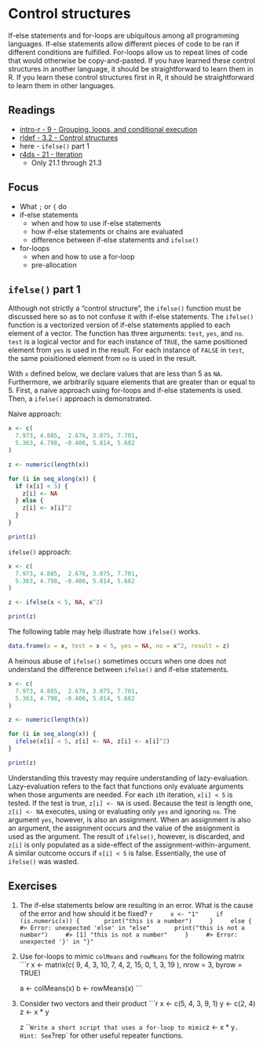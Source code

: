 # Control structures


If-else statements and for-loops are ubiquitous among all programming languages. If-else statements allow different pieces of code to be ran if different conditions are fulfilled. For-loops allow us to repeat lines of code that would otherwise be copy-and-pasted. If you have learned these control structures in another language, it should be straightforward to learn them in R. If you learn these control structures first in R, it should be straightforward to learn them in other languages.

## Readings

* [intro-r - 9 - Grouping, loops, and conditional execution](https://cran.r-project.org/doc/manuals/r-release/R-intro.html#Loops-and-conditional-execution)
* [rldef - 3.2 - Control structures](https://cran.r-project.org/doc/manuals/r-release/R-lang.html#Control-structures)
* here - `ifelse()` part 1
* [r4ds - 21 - Iteration](http://r4ds.had.co.nz/iteration.html)
    * Only 21.1 through 21.3
    
## Focus

* What `;` or `{` do
* if-else statements
    * when and how to use if-else statements
    * how if-else statements or chains are evaluated
    * difference between if-else statements and `ifelse()`
* for-loops
    * when and how to use a for-loop
    * pre-allocation
    
## `ifelse()` part 1

Although not strictly a "control structure", the `ifelse()` function must be discussed here so as to not confuse it with if-else statements. The `ifelse()` function is a vectorized version of if-else statements applied to each element of a vector. The function has three arguments: `test`, `yes`, and `no`. `test` is a logical vector and for each instance of `TRUE`, the same positioned element from `yes` is used in the result. For each instance of `FALSE` in `test`, the same poisitioned element from `no` is used in the result.

With `x` defined below, we declare values that are less than 5 as `NA`. Furthermore, we arbitrarily square elements that are greater than or equal to 5. First, a naive approach using for-loops and if-else statements is used. Then, a `ifelse()` approach is demonstrated.

Naive approach:
```r
x <- c(
  7.973, 4.885,  2.676, 3.075, 7.701, 
  5.363, 4.798, -0.406, 5.814, 5.682
)

z <- numeric(length(x))

for (i in seq_along(x)) {
  if (x[i] < 5) {
    z[i] <- NA
  } else {
    z[i] <- x[i]^2
  }
}

print(z)
```

`ifelse()` approach:
```r
x <- c(
  7.973, 4.885,  2.676, 3.075, 7.701, 
  5.363, 4.798, -0.406, 5.814, 5.682
)

z <- ifelse(x < 5, NA, x^2)

print(z)
```

The following table may help illustrate how `ifelse()` works.

```r
data.frame(x = x, test = x < 5, yes = NA, no = x^2, result = z)
```

A heinous abuse of `ifelse()` sometimes occurs when one does not understand the difference between `ifelse()` and if-else statements.

```r
x <- c(
  7.973, 4.885,  2.676, 3.075, 7.701, 
  5.363, 4.798, -0.406, 5.814, 5.682
)

z <- numeric(length(x))

for (i in seq_along(x)) {
  ifelse(x[i] < 5, z[i] <- NA, z[i] <- x[i]^2)
}

print(z)
```

Understanding this travesty may require understanding of lazy-evaluation. Lazy-evaluation refers to the fact that functions only evaluate arguments when those arguments are needed. For each `i`th iteration, `x[i] < 5` is tested. If the test is true, `z[i] <- NA` is used. Because the test is length one, `z[i] <- NA` executes, using or evaluating only `yes` and ignoring `no`. The argument `yes`, however, is also an assignment. When an assignment is also an argument, the assignment occurs and the value of the assignment is used as the argument. The result of `ifelse()`, however, is discarded, and `z[i]` is only populated as a side-effect of the assignment-within-argument. A similar outcome occurs if `x[i] < 5` is false. Essentially, the use of `ifelse()` was wasted. 




## Exercises

1. The if-else statements below are resulting in an error. What is the cause of the error and how should it be fixed?
    ```r
    x <- "1"
    if (is.numeric(x)) {
      print("this is a number")
    }
    else {
    #> Error: unexpected 'else' in "else"
      print("this is not a number")
    #> [1] "this is not a number"
    }
    #> Error: unexpected '}' in "}"
    ```
    

1. Use for-loops to mimic `colMeans` and `rowMeans` for the following matrix
    ```r
    x <- matrix(c(
      9, 4, 3, 10,
      7, 4, 2, 15,
      0, 1, 3, 19
    ), nrow = 3, byrow = TRUE)
    
    a <- colMeans(x)
    b <- rowMeans(x)
    ```

1. Consider two vectors and their product
    ```r
    x <- c(5, 4, 3, 9, 1)
    y <- c(2, 4)
    z <- x * y
    
    z
    ```
    Write a short script that uses a for-loop to mimic `z <- x * y`. Hint: See `?rep` for other useful repeater functions.
    
